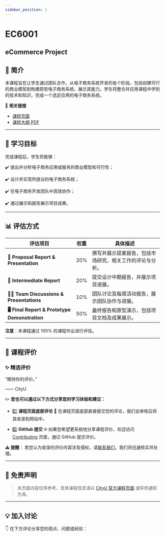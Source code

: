 ```yaml
---
sidebar_position: 1
---
```


# EC6001
## eCommerce Project

## **📘 简介**
本课程旨在让学生通过团队合作，从电子商务系统开发的各个阶段，包括创建可行的商业模型到构建原型电子商务系统，展示其能力。学生将整合并应用课程中学到的技术和知识，完成一个选定应用的电子商务系统。

🔗 **相关链接**
- [课程页面](#)
- [课程大纲 PDF](#)

---

## **🎯 学习目标**

完成课程后，学生将能够：

✔️ 提出并分析电子商务应用或服务的商业模型和可行性；

✔️ 设计并实现所提议的电子商务系统；

✔️ 在电子商务开发团队中高效协作；

✔️ 通过展示和报告展示项目成果。

---

## **📊 评估方式**

| **评估项目**              | **权重** | **具体描述**                                                                                       |
|--------------------------|---------|---------------------------------------------------------------------------------------------------|
| **📝 Proposal Report & Presentation** | 20%     | 撰写并展示提案报告，包括市场研究、相关工作的评论与分析。                                               |
| **📄 Intermediate Report** | 20%     | 提交设计中期报告，并展示项目进展。                                                                  |
| **🧑‍💻 Team Discussions & Presentations** | 10%  | 团队讨论及每周活动报告，展示团队协作与进展。                                                         |
| **🖥️ Final Report & Prototype Demonstration** | 50% | 最终报告和原型演示，包括项目文档及成果展示。                                                        |

**注意**：本课程通过 100% 的课程作业进行评估。

---

## **💬 课程评价**

### ✨ **精选评价**
<div className={commentStyles.commentBox}>
    <p className={commentStyles.commentText}>
        “期待你的评价。”
    </p>
    <p className={commentStyles.commentAuthor}>—— CityU</p>
</div>

✏️ **您也可以通过以下方式分享您的学习体验和建议：**

- 1️⃣ **课程页面底部评论**
💬 在课程页面底部直接提交您的评论，我们会审核后将其收录到网站中。

- 2️⃣ **GitHub 提交**
🌐 如果您希望更系统地分享课程评价，欢迎访问 [Contributing](https://github.com/penjc/cityU-navigator/contributing) 页面，通过 GitHub 提交评价。

**⚠️ 提醒**：
若您认为收录的评价内容涉及侵权，请[联系我们](https://github.com/penjc/cityU-navigator/issues)。我们将迅速核实并处理。

---

## **📌 免责声明**

> 本页面内容仅供参考，具体课程信息请以 [CityU 官方课程页面](#) 或导师通知为准。

---

## **💡 加入讨论**

👇 在下方评论分享您的观点、问题或经验：
<Utterances />